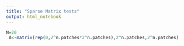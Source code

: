 ---
title: "Sparse Matrix tests"
output: html_notebook
---

```{r}
N=20
 A<-matrix(rep(0,2^n.patches*2^n.patches),2^n.patches,2^n.patches)
```

